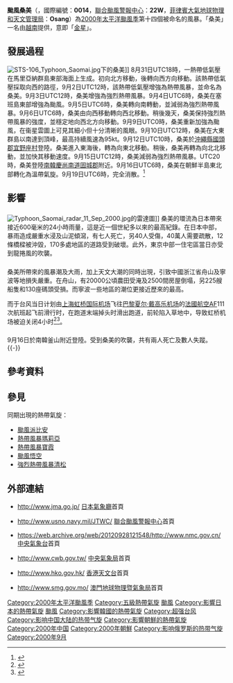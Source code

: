 
{{NoteTA
|G1=TyphoonNew
|G2=TyphoonOld
|G3=Weather
|G4=CWBTyphoonOld
|T=zh:颱風桑美 (2000年); zh-cn:超强台风桑美 (2000年); zh-hk:超強颱風桑美 (2000年); zh-tw:強烈颱風桑美 (2000年)
|1=zh:颱風桑美; zh-cn:超强台风桑美; zh-hk:超強颱風桑美; zh-tw:強烈颱風桑美
|2=zh:Typhoon Saomai; zh-cn:Super Typhoon Saomai; zh-hk:Super Typhoon Saomai; zh-tw:Severe Typhoon Saomai;
|skin=typhoon
}}
{{颱風基礎資訊新
|颱風名稱               = 颱風桑美
|外文名稱               = Typhoon Saomai
|外文語言               = 英文
|代表圖像               = Saomai Sept 10 2000 0210Z.jpg
|代表圖像名稱            = 颱風桑美
|形成日期               = 2000年8月31日
|轉化日期               = 2000年9月16日
|消散日期               = 2000年9月19日
|十分鐘平均風速JMA       = 95|JMA=knot
|十分鐘平均風速CWB       = 190|CWB=m/s-->
|十分鐘平均風速HKO       = 205
|二分鐘平均風速          = 60|NMC=m/s
|一分鐘平均風速          = 140|SSHS=knot<!--JTWC-->
|最低氣壓               = 925<!--JMA-->
|瞬間最大陣風            = 250<!--JMA-->
|財產損失               = 
|死傷人數               = {{JPN}}7死40傷<br>{{KOR}}2死數失蹤
|影響地區               = {{JPN}}<br>{{CHNML}}<br>{{KOR}}<br>{{PRK}}
|備註                  = 
|颱風路徑圖             = Saomai 2000 track.png
|風季年份               = 2000
|風季位置               = 太平洋
}}
'''颱風桑美'''（{{lang-en|'''Typhoon Saomai'''}}，國際編號：'''0014'''，[[聯合颱風警報中心|聯合颱風警報中心]]：'''22W'''，[[菲律賓大氣地球物理和天文管理局|菲律賓大氣地球物理和天文管理局]]：'''Osang'''）為[[2000年太平洋颱風季|2000年太平洋颱風季]]第十四個被命名的風暴。「桑美」一名由[[越南|越南]]提供，意即「[[金星|金星]]」。

==發展過程==
{{phs wikify}}
[[File:STS-106_Typhoon_Saomai.jpg|thumb]]下的桑美]]
8月31日UTC18時，一熱帶低氣壓在馬里亞納群島東部海面上生成。初向北方移動，後轉向西方向移動。該熱帶低氣壓採取向西的路徑，9月2日UTC12時，該熱帶低氣壓增強為熱帶風暴，並命名為桑美。9月3日UTC12時，桑美增強為強烈熱帶風暴。9月4日UTC6時，桑美在塞班島東部增強為颱風。9月5日UTC6時，桑美轉向南轉動，並減弱為強烈熱帶風暴。9月6日UTC6時，桑美由向西移動轉向西北移動。稍後幾天，桑美保持強烈熱帶風暴的強度，並穩定地向西北方向移動。9月9日UTC0時，桑美重新加強為颱風，在衞星雲圖上可見其細小但十分清晰的風眼。9月10日UTC12時，桑美在大東群島以南達到頂峰，最高持續風速為95kt。9月12日UTC10時，桑美於[[沖繩縣|沖繩縣]][[國頭郡|國頭郡]][[宜野座村|宜野座村]]登陸。桑美進入東海後，轉為向東北移動。稍後，桑美再轉為向北北移動，並加快其移動速度。9月15日UTC12時，桑美減弱為強烈熱帶風暴。UTC20時，桑美登陸[[南韓|南韓]][[慶尚南道|慶尚南道]][[固城郡|固城郡]]附近。9月16日UTC6時，桑美在朝鮮半島東北部轉化為溫帶氣旋。9月19日UTC6時，完全消散。<ref>{{Cite web |url=http://www.jma.go.jp/jma/jma-eng/jma-center/rsmc-hp-pub-eg/AnnualReport/2000/Text/Text2000.pdf |title=2000年日本氣象廳年鑒 |accessdate=2013-07-26 |archive-date=2015-10-31 |archive-url=https://web.archive.org/web/20151031002308/http://www.jma.go.jp/jma/jma-eng/jma-center/rsmc-hp-pub-eg/AnnualReport/2000/Text/Text2000.pdf |dead-url=no }}</ref>

==影響==
==={{JPN}}===
[[File:Typhoon_Saomai_radar_11_Sep_2000.jpg|thumb]]的雷達圖]]
桑美的環流為日本帶來接近600毫米的24小時雨量，這是近一個世紀多以來的最高紀錄。在日本中部，暴雨造成嚴重水浸及山泥傾瀉，有七人死亡，另40人受傷，40萬人需要疏散，12條橋樑被沖毀，170多處地區的道路受到破壞。此外，東京中部一住宅區當日亦受到龍捲風的吹襲。
==={{CHNML}}===
桑美所帶來的風暴潮及大雨，加上天文大潮的同時出現，引致中國浙江省舟山及寧波等地損失嚴重。在舟山，有20000公頃農田受淹及2500間房屋倒塌，另225艘船隻和130座碼頭受損。而寧波一些地區的潮位更接近歷來的最高。

而于台风当日计划由[[上海虹桥国际机场|上海虹桥国际机场]]飞往[[巴黎夏尔·戴高乐机场|巴黎夏尔·戴高乐机场]]的[[法國航空|法國航空]]AF111次航班起飞前滑行时，在跑道末端掉头时滑出跑道，前轮陷入草地中，导致虹桥机场被迫关闭4小时<ref>{{cite news|title=上海专电：法航一架空中客车A340客机台风中滑出跑道 上海虹桥国际机场已经关闭|url=http://www.people.com.cn/GB/channel1/13/20000914/233730.html|publisher=人民网|date=2000-09-14|accessdate=2018-04-07|archive-date=2004-12-09|archive-url=https://web.archive.org/web/20041209090005/http://www.people.com.cn/GB/channel1/13/20000914/233730.html|dead-url=no}}</ref><ref>{{cite news|title=详讯：法航一班机在上海起飞时滑出跑道(附图)|url=http://news.sina.com.cn/china/2000-09-14/127071.html|publisher=新浪网|date=2000-09-14|accessdate=2018-04-07|archive-date=2018-04-07|archive-url=https://web.archive.org/web/20180407120105/http://news.sina.com.cn/china/2000-09-14/127071.html|dead-url=no}}</ref>。

==={{KOR}}===
9月16日於南韓釜山附近登陸。受到桑美的吹襲，共有兩人死亡及數人失蹤。
{{Multiple image|align=left|image1=Typhoon Saomai (2000) in Uljin (28).jpg|width1=180|image2=Typhoon Saomai (2000) in Uljin (8).jpg|width2=180|image3=Typhoon Saomai (2000) in Uljin (24).jpg|width3=180|footer=[[蔚珍郡|蔚珍郡]]}}
{{-}}

==參考資料==
{{reflist}}

==參見==
{{Commons category|Typhoon Saomai (2000)}}
同期出現的熱帶氣旋：
*[[颱風派比安_(2000年)|颱風派比安]]
*[[熱帶風暴瑪莉亞_(2000年)|熱帶風暴瑪莉亞]]
*[[熱帶風暴寶霞_(2000年)|熱帶風暴寶霞]]
*[[颱風悟空_(2000年)|颱風悟空]]
*[[強烈熱帶風暴清松_(2000年)|強烈熱帶風暴清松]]

==外部連結==
*{{ja}}http://www.jma.go.jp/ [[日本氣象廳|日本氣象廳]]首頁
*{{en}}http://www.usno.navy.mil/JTWC/ {{Wayback|url=http://www.usno.navy.mil/JTWC/ |date=20150809201922 }} [[聯合颱風警報中心|聯合颱風警報中心]]首頁
*{{zh-cn}}https://web.archive.org/web/20120928121548/http://www.nmc.gov.cn/ [[中央氣象台|中央氣象台]]首頁
*{{zh-tw}}http://www.cwb.gov.tw/ {{Wayback|url=http://www.cwb.gov.tw/ |date=20181025071210 }} [[中央氣象局|中央氣象局]]首頁
*{{zh-hk}}http://www.hko.gov.hk/ {{Wayback|url=http://www.hko.gov.hk/ |date=20110224003313 }} [[香港天文台|香港天文台]]首頁
*{{zh-hk}}http://www.smg.gov.mo/ {{Wayback|url=http://www.smg.gov.mo/ |date=20140517030343 }} [[澳門地球物理暨氣象局|澳門地球物理暨氣象局]]首頁

{{2000 Pacific typhoon season buttons}}

[[Category:2000年太平洋颱風季|Category:2000年太平洋颱風季]]
[[Category:五級熱帶氣旋|Category:五級熱帶氣旋]]
[[Category:2000年日本|颱風]]
[[Category:影響日本的熱帶氣旋|Category:影響日本的熱帶氣旋]]
[[Category:2000年韩国|颱風]]
[[Category:影響韓國的熱帶氣旋|Category:影響韓國的熱帶氣旋]]
[[Category:超强台风|Category:超强台风]]
[[Category:影响中国大陆的热带气旋|Category:影响中国大陆的热带气旋]]
[[Category:影響朝鮮的熱帶氣旋|Category:影響朝鮮的熱帶氣旋]]
[[Category:2000年中国|Category:2000年中国]]
[[Category:2000年朝鮮|Category:2000年朝鮮]]
[[Category:影响俄罗斯的热带气旋|Category:影响俄罗斯的热带气旋]]
[[Category:2000年9月|Category:2000年9月]]